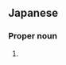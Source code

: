 ==Japanese==
{{ja-kanjitab|あか|ず|きん|yomi=y}}

===Proper noun===
{{ja-pos|proper|あかずきん|hhira=あかづきん}}

# {{alternative spelling of|lang=ja|赤ずきん}}